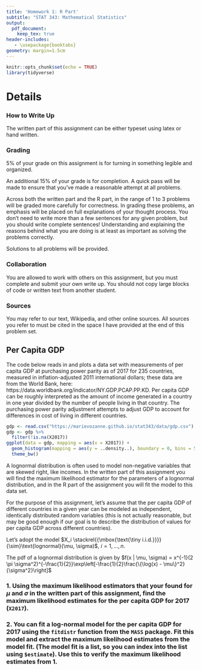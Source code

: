 ---
title: 'Homework 1: R Part'
subtitle: "STAT 343: Mathematical Statistics"
output:
  pdf_document:
    keep_tex: true
header-includes:
   - \usepackage{booktabs}
geometry: margin=1.5cm
---

```{r setup, include=FALSE}
knitr::opts_chunk$set(echo = TRUE)
library(tidyverse)
```

\def\simiid{\stackrel{{\mbox{\text{\tiny i.i.d.}}}}{\sim}}

# Details

### How to Write Up

The written part of this assignment can be either typeset using latex or hand written.

### Grading

5% of your grade on this assignment is for turning in something legible and organized.

An additional 15% of your grade is for completion.  A quick pass will be made to ensure that you've made a reasonable attempt at all problems.

Across both the written part and the R part, in the range of 1 to 3 problems will be graded more carefully for correctness.  In grading these problems, an emphasis will be placed on full explanations of your thought process.  You don't need to write more than a few sentences for any given problem, but you should write complete sentences!  Understanding and explaining the reasons behind what you are doing is at least as important as solving the problems correctly.

Solutions to all problems will be provided.

### Collaboration

You are allowed to work with others on this assignment, but you must complete and submit your own write up.  You should not copy large blocks of code or written text from another student.

### Sources

You may refer to our text, Wikipedia, and other online sources.  All sources you refer to must be cited in the space I have provided at the end of this problem set.

## Per Capita GDP

The code below reads in and plots a data set with measurements of per capita GDP at purchasing power parity as of 2017 for 235 countries, measured in inflation-adjusted 2011 international dollars; these data are from the World Bank, here: https://data.worldbank.org/indicator/NY.GDP.PCAP.PP.KD.  Per capita GDP can be roughly interpreted as the amount of income generated in a country in one year divided by the number of people living in that country.  The purchasing power parity adjustment attempts to adjust GDP to account for differences in cost of living in different countries.

```{r fig.align='center'}
gdp <- read.csv("https://marievozanne.github.io/stat343/data/gdp.csv")
gdp <- gdp %>%
  filter(!is.na(X2017))
ggplot(data = gdp, mapping = aes(x = X2017)) +
  geom_histogram(mapping = aes(y = ..density..), boundary = 0, bins = 50) + 
  theme_bw()
```

A lognormal distribution is often used to model non-negative variables that are skewed right, like incomes.  In the written part of this assignment you will find the maximum likelihood estimator for the parameters of a lognormal distribution, and in the R part of the assignment you will fit the model to this data set.

For the purpose of this assignment, let's assume that the per capita GDP of different countries in a given year can be modeled as independent, identically distributed random variables (this is not actually reasonable, but may be good enough if our goal is to describe the distribution of values for per capita GDP across different countries).

Let's adopt the model $X_i \simiid \text{lognormal}(\mu, \sigma)$, $i = 1, \ldots, n$.

The pdf of a lognormal distribution is given by $f(x | \mu, \sigma) = x^{-1}(2 \pi \sigma^2)^{-\frac{1}{2}}\exp\left[-\frac{1}{2}\frac{\{\log(x) - \mu\}^2}{\sigma^2}\right]$

### 1. Using the maximum likelihood estimators that your found for $\mu$ and $\sigma$ in the written part of this assignment, find the maximum likelihood estimates for the per capita GDP for 2017 (`X2017`).




### 2. You can fit a log-normal model for the per capita GDP for 2017 using the `fitdistr` function from the `MASS` package. Fit this model and extract the maximum likelihood estimates from the model fit. (The model fit is a list, so you can index into the list using `$estimate`). Use this to verify the maximum likelihood estimates from 1.



